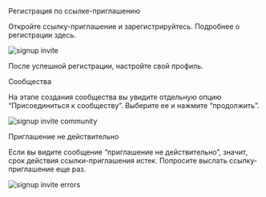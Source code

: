 
<AnchorHeading type="h1" id="signup-invite">
  Регистрация по ссылке-приглашению
</AnchorHeading>

Откройте ссылку-приглашение и зарегистрируйтесь. Подробнее о регистрации здесь.

<Image
  width={368}
  height={516}
  src="/assets/markdown/work-begining/signup-invite.png"
  alt="signup invite"
/>

После успешной регистрации, настройте свой профиль.

<AnchorHeading type="h2" id="community">
  Сообщества
</AnchorHeading>

На этапе создания сообщества вы увидите отдельную опцию “Присоединиться к сообществу”.
Выберите ее и нажмите “продолжить”.

<Image
  width={368}
  height={516}
  src="/assets/markdown/work-begining/signup-invite-community.png"
  alt="signup invite community"
/>

<AnchorHeading type="h2" id="errors">
  Приглашение не действительно
</AnchorHeading>

Если вы видите сообщение “приглашение не действительно”, значит, срок действия ссылки-приглашения истек.
Попросите выслать ссылку-приглашение еще раз.

<Image
  width={368}
  height={516}
  src="/assets/markdown/work-begining/signup-invite-errors.png"
  alt="signup invite errors"
/>
